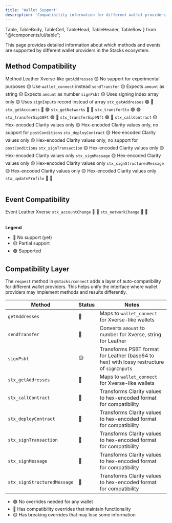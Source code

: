 ```yaml
---
title: 'Wallet Support'
description: 'Compatibility information for different wallet providers'
---
```


  Table,
  TableBody,
  TableCell,
  TableHead,
  TableHeader,
  TableRow
} from "@/components/ui/table";

This page provides detailed information about which methods and events are supported by different wallet providers in the Stacks ecosystem.

## Method Compatibility

<Table>
  <TableHeader>
    <TableRow>
      <TableHead>Method</TableHead>
      <TableHead>Leather</TableHead>
      <TableHead>Xverse-like</TableHead>
    </TableRow>
  </TableHeader>
  <TableBody>
    <TableRow>
      <TableCell><code>getAddresses</code></TableCell>
      <TableCell>🟡 No support for experimental purposes</TableCell>
      <TableCell>🟡 Use <code>wallet_connect</code> instead</TableCell>
    </TableRow>
    <TableRow>
      <TableCell><code>sendTransfer</code></TableCell>
      <TableCell>🟡 Expects <code>amount</code> as string</TableCell>
      <TableCell>🟡 Expects <code>amount</code> as number</TableCell>
    </TableRow>
    <TableRow>
      <TableCell><code>signPsbt</code></TableCell>
      <TableCell>🟡 Uses signing index array only</TableCell>
      <TableCell>🟡 Uses <code>signInputs</code> record instead of array</TableCell>
    </TableRow>
    <TableRow>
      <TableCell><code>stx_getAddresses</code></TableCell>
      <TableCell>🟢</TableCell>
      <TableCell>🔴</TableCell>
    </TableRow>
    <TableRow>
      <TableCell><code>stx_getAccounts</code></TableCell>
      <TableCell>🔴</TableCell>
      <TableCell>🟢</TableCell>
    </TableRow>
    <TableRow>
      <TableCell><code>stx_getNetworks</code></TableCell>
      <TableCell>🔴</TableCell>
      <TableCell>🔴</TableCell>
    </TableRow>
    <TableRow>
      <TableCell><code>stx_transferStx</code></TableCell>
      <TableCell>🟢</TableCell>
      <TableCell>🟢</TableCell>
    </TableRow>
    <TableRow>
      <TableCell><code>stx_transferSip10Ft</code></TableCell>
      <TableCell>🟢</TableCell>
      <TableCell>🔴</TableCell>
    </TableRow>
    <TableRow>
      <TableCell><code>stx_transferSip9Nft</code></TableCell>
      <TableCell>🟢</TableCell>
      <TableCell>🔴</TableCell>
    </TableRow>
    <TableRow>
      <TableCell><code>stx_callContract</code></TableCell>
      <TableCell>🟡 Hex-encoded Clarity values only</TableCell>
      <TableCell>🟡 Hex-encoded Clarity values only, no support for <code>postConditions</code></TableCell>
    </TableRow>
    <TableRow>
      <TableCell><code>stx_deployContract</code></TableCell>
      <TableCell>🟡 Hex-encoded Clarity values only</TableCell>
      <TableCell>🟡 Hex-encoded Clarity values only, no support for <code>postConditions</code></TableCell>
    </TableRow>
    <TableRow>
      <TableCell><code>stx_signTransaction</code></TableCell>
      <TableCell>🟡 Hex-encoded Clarity values only</TableCell>
      <TableCell>🟡 Hex-encoded Clarity values only</TableCell>
    </TableRow>
    <TableRow>
      <TableCell><code>stx_signMessage</code></TableCell>
      <TableCell>🟡 Hex-encoded Clarity values only</TableCell>
      <TableCell>🟡 Hex-encoded Clarity values only</TableCell>
    </TableRow>
    <TableRow>
      <TableCell><code>stx_signStructuredMessage</code></TableCell>
      <TableCell>🟡 Hex-encoded Clarity values only</TableCell>
      <TableCell>🟡 Hex-encoded Clarity values only</TableCell>
    </TableRow>
    <TableRow>
      <TableCell><code>stx_updateProfile</code></TableCell>
      <TableCell>🔴</TableCell>
      <TableCell>🔴</TableCell>
    </TableRow>
  </TableBody>
</Table>

## Event Compatibility

<Table>
  <TableHeader>
    <TableRow>
      <TableHead>Event</TableHead>
      <TableHead>Leather</TableHead>
      <TableHead>Xverse</TableHead>
    </TableRow>
  </TableHeader>
  <TableBody>
    <TableRow>
      <TableCell><code>stx_accountChange</code></TableCell>
      <TableCell>🔴</TableCell>
      <TableCell>🔴</TableCell>
    </TableRow>
    <TableRow>
      <TableCell><code>stx_networkChange</code></TableCell>
      <TableCell>🔴</TableCell>
      <TableCell>🔴</TableCell>
    </TableRow>
  </TableBody>
</Table>

**Legend**

- 🔴 No support (yet)
- 🟡 Partial support
- 🟢 Supported

## Compatibility Layer

The `request` method in `@stacks/connect` adds a layer of auto-compatibility for different wallet providers. This helps unify the interface where wallet providers may implement methods and results differently.

| Method                      | Status | Notes                                                                                                |
| --------------------------- | ------ | ---------------------------------------------------------------------------------------------------- |
| `getAddresses`              | 🔵     | Maps to `wallet_connect` for Xverse-like wallets                                                     |
| `sendTransfer`              | 🔵     | Converts `amount` to number for Xverse, string for Leather                                           |
| `signPsbt`                  | 🟡     | Transforms PSBT format for Leather (base64 to hex) with lossy restructure of `signInputs`            |
| `stx_getAddresses`          | 🔵     | Maps to `wallet_connect` for Xverse-like wallets                                                     |
| `stx_callContract`          | 🔵     | Transforms Clarity values to hex-encoded format for compatibility                                     |
| `stx_deployContract`        | 🔵     | Transforms Clarity values to hex-encoded format for compatibility                                     |
| `stx_signTransaction`       | 🔵     | Transforms Clarity values to hex-encoded format for compatibility                                     |
| `stx_signMessage`           | 🔵     | Transforms Clarity values to hex-encoded format for compatibility                                     |
| `stx_signStructuredMessage` | 🔵     | Transforms Clarity values to hex-encoded format for compatibility                                     |

- 🟢 No overrides needed for any wallet
- 🔵 Has compatibility overrides that maintain functionality
- 🟡 Has breaking overrides that may lose some information
